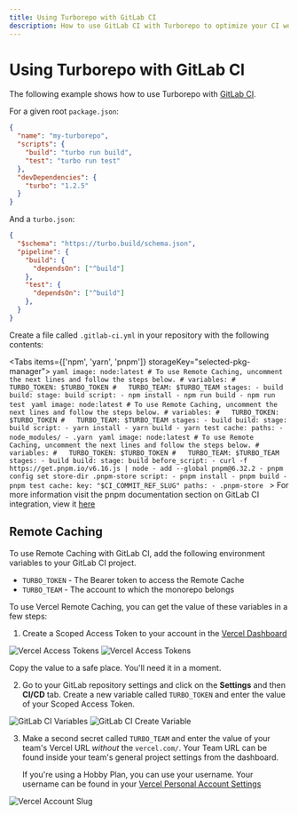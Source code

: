 ```yaml
---
title: Using Turborepo with GitLab CI
description: How to use GitLab CI with Turborepo to optimize your CI workflow
---
```



# Using Turborepo with GitLab CI

The following example shows how to use Turborepo with [GitLab CI](https://docs.gitlab.com/ee/ci/).

For a given root `package.json`:

```json
{
  "name": "my-turborepo",
  "scripts": {
    "build": "turbo run build",
    "test": "turbo run test"
  },
  "devDependencies": {
    "turbo": "1.2.5"
  }
}
```

And a `turbo.json`:

```json
{
  "$schema": "https://turbo.build/schema.json",
  "pipeline": {
    "build": {
      "dependsOn": ["^build"]
    },
    "test": {
      "dependsOn": ["^build"]
    },
  }
}
```

Create a file called `.gitlab-ci.yml` in your repository with the following contents:

<Tabs items={['npm', 'yarn', 'pnpm']} storageKey="selected-pkg-manager">
    <Tab>
        ```yaml
        image: node:latest
        # To use Remote Caching, uncomment the next lines and follow the steps below.
        # variables:
        #   TURBO_TOKEN: $TURBO_TOKEN
        #   TURBO_TEAM: $TURBO_TEAM
        stages:
          - build
        build:
          stage: build
          script:
            - npm install
            - npm run build
            - npm run test
        ```
    </Tab>
    <Tab>
        ```yaml
        image: node:latest
        # To use Remote Caching, uncomment the next lines and follow the steps below.
        # variables:
        #   TURBO_TOKEN: $TURBO_TOKEN
        #   TURBO_TEAM: $TURBO_TEAM
        stages:
          - build
        build:
          stage: build
          script:
            - yarn install
            - yarn build
            - yarn test
          cache:
            paths:
              - node_modules/
              - .yarn
        ```
    </Tab>
    <Tab>
        ```yaml
        image: node:latest
        # To use Remote Caching, uncomment the next lines and follow the steps below.
        # variables:
        #   TURBO_TOKEN: $TURBO_TOKEN
        #   TURBO_TEAM: $TURBO_TEAM
        stages:
          - build
        build:
          stage: build
          before_script:
            - curl -f https://get.pnpm.io/v6.16.js | node - add --global pnpm@6.32.2
            - pnpm config set store-dir .pnpm-store
          script:
            - pnpm install
            - pnpm build
            - pnpm test
          cache:
            key: "$CI_COMMIT_REF_SLUG"
            paths:
              - .pnpm-store
        ```
        > For more information visit the pnpm documentation section on GitLab CI integration, view it [here](https://pnpm.io/continuous-integration#gitlab)
    </Tab>
</Tabs>

## Remote Caching

To use Remote Caching with GitLab CI, add the following environment variables to your GitLab CI project.

- `TURBO_TOKEN` - The Bearer token to access the Remote Cache
- `TURBO_TEAM` - The account to which the monorepo belongs

To use Vercel Remote Caching, you can get the value of these variables in a few steps:

1. Create a Scoped Access Token to your account in the [Vercel Dashboard](https://vercel.com/account/tokens)

![Vercel Access Tokens](/images/docs/vercel-tokens.png)
![Vercel Access Tokens](/images/docs/vercel-create-token.png)

Copy the value to a safe place. You'll need it in a moment.

2. Go to your GitLab repository settings and click on the **Settings** and then **CI/CD** tab. Create a new variable called `TURBO_TOKEN` and enter the value of your Scoped Access Token.

![GitLab CI Variables](/images/docs/gitlab-ci-variables.png)
![GitLab CI Create Variable](/images/docs/gitlab-ci-create-variable.png)

3. Make a second secret called `TURBO_TEAM` and enter the value of your team's Vercel URL _without_ the `vercel.com/`. Your Team URL can be found inside your team's general project settings from the dashboard.

   If you're using a Hobby Plan, you can use your username. Your username can be found in your [Vercel Personal Account Settings](https://vercel.com/account)

![Vercel Account Slug](/images/docs/vercel-slug.png)
